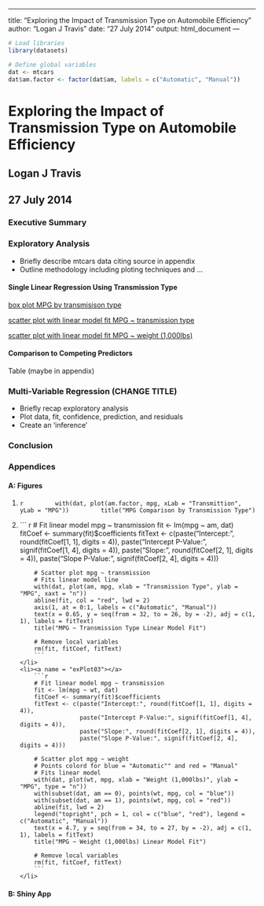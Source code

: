 ___
title: "Exploring the Impact of Transmission Type on Automobile Efficiency"
author: "Logan J Travis"
date: "27 July 2014"
output: html_document
---

```r
# Load libraries
library(datasets)

# Define global variables
dat <- mtcars
dat$am.factor <- factor(dat$am, labels = c("Automatic", "Manual"))
```

# Exploring the Impact of Transmission Type on Automobile Efficiency
## Logan J Travis
## 27 July 2014

### Executive Summary

### Exploratory Analysis
* Briefly describe mtcars data citing source in appendix
* Outline methodology including ploting techniques and ...

#### Single Linear Regression Using Transmission Type
[box plot MPG by transmisison type](#exPlot01)

[scatter plot with linear model fit MPG ~ transmission type](#exPlot02)

[scatter plot with linear model fit MPG ~ weight (1,000lbs)](#exPlot03)

#### Comparison to Competing Predictors
Table (maybe in appendix)

### Multi-Variable Regression (CHANGE TITLE)
* Briefly recap exploratory analysis
* Plot data, fit, confidence, prediction, and residuals
* Create an 'inference'

### Conclusion

### Appendices
#### A: Figures
<ol>
    <li><a name = "exPlot01"></a>
        ``` r
        with(dat, plot(am.factor, mpg, xLab = "Transmittion", yLab = "MPG"))
        title("MPG Comparison by Transmission Type")
        ```
    </li>
    <li><a name = "exPlot02"></a>
        ``` r
        # Fit linear model mpg ~ transmission
        fit <- lm(mpg ~ am, dat)
        fitCoef <- summary(fit)$coefficients
        fitText <- c(paste("Intercept:", round(fitCoef[1, 1], digits = 4)),
                     paste("Intercept P-Value:", signif(fitCoef[1, 4], digits = 4)),
                     paste("Slope:", round(fitCoef[2, 1], digits = 4)),
                     paste("Slope P-Value:", signif(fitCoef[2, 4], digits = 4)))
        
        # Scatter plot mpg ~ transmission
        # Fits linear model line
        with(dat, plot(am, mpg, xlab = "Transmission Type", ylab = "MPG", xaxt = "n"))
        abline(fit, col = "red", lwd = 2)
        axis(1, at = 0:1, labels = c("Automatic", "Manual"))
        text(x = 0.65, y = seq(from = 32, to = 26, by = -2), adj = c(1, 1), labels = fitText)
        title("MPG ~ Transmission Type Linear Model Fit")
        
        # Remove local variables
        rm(fit, fitCoef, fitText)
        ```
    </li>
    <li><a name = "exPlot03"></a>
        ```r
        # Fit linear model mpg ~ transmission
        fit <- lm(mpg ~ wt, dat)
        fitCoef <- summary(fit)$coefficients
        fitText <- c(paste("Intercept:", round(fitCoef[1, 1], digits = 4)),
                     paste("Intercept P-Value:", signif(fitCoef[1, 4], digits = 4)),
                     paste("Slope:", round(fitCoef[2, 1], digits = 4)),
                     paste("Slope P-Value:", signif(fitCoef[2, 4], digits = 4)))
        
        # Scatter plot mpg ~ weight
        # Points colord for blue = "Automatic"" and red = "Manual"
        # Fits linear model
        with(dat, plot(wt, mpg, xlab = "Weight (1,000lbs)", ylab = "MPG", type = "n"))
        with(subset(dat, am == 0), points(wt, mpg, col = "blue"))
        with(subset(dat, am == 1), points(wt, mpg, col = "red"))
        abline(fit, lwd = 2)
        legend("topright", pch = 1, col = c("blue", "red"), legend = c("Automatic", "Manual"))
        text(x = 4.7, y = seq(from = 34, to = 27, by = -2), adj = c(1, 1), labels = fitText)
        title("MPG ~ Weight (1,000lbs) Linear Model Fit")
        
        # Remove local variables
        rm(fit, fitCoef, fitText)
        ```
    </li>
</ol>

#### B: Shiny App